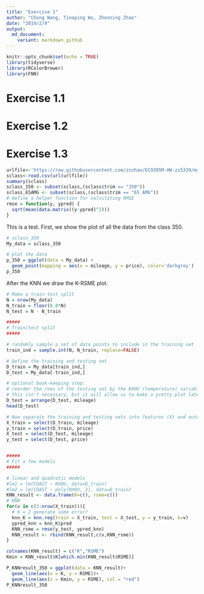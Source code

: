 ```yaml
---
title: "Exercise 1"
author: "Chong Wang, Tinaping Wu, Zhenning Zhao"
date: "2019/2/9"
output:
  md_document:
    variant: markdown_github
---
```

```r
knitr::opts_chunk$set(echo = TRUE)
library(tidyverse)
library(RColorBrewer)
library(FNN)
```
# Exercise 1.1

# Exercise 1.2

# Exercise 1.3
```r
urlfile<-'https://raw.githubusercontent.com/znzhao/ECO395M-HW-zz5339/master/HW1/sclass.csv'
sclass<-read.csv(url(urlfile))
summary(sclass)
sclass_350 <- subset(sclass,(sclass$trim == "350"))
sclass_65AMG <- subset(sclass,(sclass$trim == "65 AMG"))
# define a helper function for calculating RMSE
rmse = function(y, ypred) {
  sqrt(mean(data.matrix((y-ypred)^2)))
}
```
This is a test.
First, we show the plot of all the data from the class 350.
```r
# sclass_350
My_data = sclass_350

# plot the data
p_350 = ggplot(data = My_data) + 
  geom_point(mapping = aes(x = mileage, y = price), color='darkgrey')
p_350
```

After the KNN we draw the K-RSME plot.

```r
# Make a train-test split
N = nrow(My_data)
N_train = floor(0.8*N)
N_test = N - N_train

#####
# Train/test split
#####

# randomly sample a set of data points to include in the training set
train_ind = sample.int(N, N_train, replace=FALSE)

# Define the training and testing set
D_train = My_data[train_ind,]
D_test = My_data[-train_ind,]

# optional book-keeping step:
# reorder the rows of the testing set by the KHOU (temperature) variable
# this isn't necessary, but it will allow us to make a pretty plot later
D_test = arrange(D_test, mileage)
head(D_test)

# Now separate the training and testing sets into features (X) and outcome (y)
X_train = select(D_train, mileage)
y_train = select(D_train, price)
X_test = select(D_test, mileage)
y_test = select(D_test, price)


#####
# Fit a few models
#####

# linear and quadratic models
#lm1 = lm(COAST ~ KHOU, data=D_train)
#lm2 = lm(COAST ~ poly(KHOU, 2), data=D_train)
KNN_result <- data.frame(K=c(), rsme=c())
# KNN
for(v in c(3:nrow(X_train))){
  # K = 2 generate some error?
  knn_K = knn.reg(train = X_train, test = X_test, y = y_train, k=v)
  ypred_knn = knn_K$pred
  KNN_rsme = rmse(y_test, ypred_knn)
  KNN_result <- rbind(KNN_result,c(v,KNN_rsme))
}

colnames(KNN_result) = c("K","RSME")
Kmin = KNN_result$K[which.min(KNN_result$RSME)]

P_KNNresult_350 = ggplot(data = KNN_result)+
  geom_line(aes(x = K, y = RSME))+
  geom_line(aes(x = Kmin, y = RSME), col = "red")
P_KNNresult_350
```